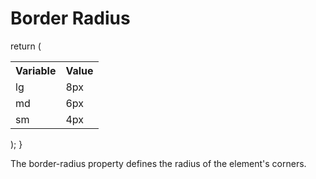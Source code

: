
<Meta title="Border Radius" />

# Border Radius

   return (
      <table className='w-full table-auto'>
         <tr>
            <th>Variable</th>
            <th>Value</th>
         </tr>
         <tr>
            <td>lg</td>
            <td>8px</td>
         </tr>
         <tr>
            <td>md</td>
            <td>6px</td>
         </tr>
         <tr>
            <td>sm</td>
            <td>4px</td>
         </tr>
      </table>
   );
}

The border-radius property defines the radius of the element's corners.

<center>
   <Table />
</center>